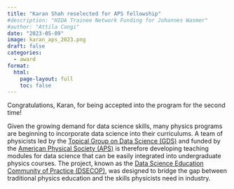 ```yaml
---
title: "Karan Shah reselected for APS fellowship"
#description: "HIDA Trainee Network Funding for Johannes Wasmer"
#author: "Attila Cangi"
date: "2023-05-09"
image: karan_aps_2023.png
draft: false
categories:
  - award
format:
  html:
    page-layout: full
    toc: false
---
```


Congratulations, Karan, for being accepted into the program for the second time! 

Given the growing demand for data science skills, many physics programs are beginning to incorporate data science into their curriculums. A team of physicists led by the [Topical Group on Data Science (GDS)](https://www.aps.org/publications/apsnews/201910/gds.cfm){target="_blank"} and funded by the [American Physical Society (APS)](https://www.aps.org/){target="_blank"} is therefore developing teaching modules for data science that can be easily integrated into undergraduate physics courses. The project, known as the [Data Science Education Community of Practice (DSECOP)](https://dsecop.org/){target="_blank"}, was designed to bridge the gap between traditional physics education and the skills physicists need in industry. 